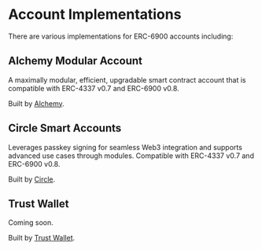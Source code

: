 
# Account Implementations

There are various implementations for ERC-6900 accounts including:

## Alchemy Modular Account

A maximally modular, efficient, upgradable smart contract account that is compatible with ERC-4337 v0.7 and ERC-6900 v0.8.

Built by [Alchemy](https://www.alchemy.com/).

<GithubLink href="https://github.com/alchemyplatform/modular-account" />

## Circle Smart Accounts

Leverages passkey signing for seamless Web3 integration and supports advanced use cases through modules. Compatible with ERC-4337 v0.7 and ERC-6900 v0.8.

Built by [Circle](https://www.circle.com/).

<GithubLink href="https://github.com/circlefin/buidl-wallet-contracts/tree/master/src/msca/6900/v0.8" />

## Trust Wallet

Coming soon.

Built by [Trust Wallet](https://trustwallet.com/).
